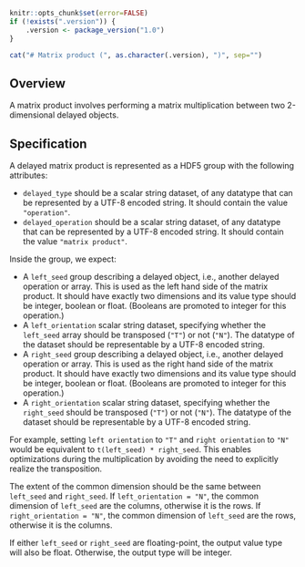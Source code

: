 ```r
knitr::opts_chunk$set(error=FALSE)
if (!exists(".version")) {
    .version <- package_version("1.0")
}
```

```r
cat("# Matrix product (", as.character(.version), ")", sep="")
```

## Overview

A matrix product involves performing a matrix multiplication between two 2-dimensional delayed objects.

## Specification

A delayed matrix product is represented as a HDF5 group with the following attributes:

- `delayed_type` should be a scalar string dataset, of any datatype that can be represented by a UTF-8 encoded string.
  It should contain the value `"operation"`.
- `delayed_operation` should be a scalar string dataset, of any datatype that can be represented by a UTF-8 encoded string.
  It should contain the value `"matrix product"`.

Inside the group, we expect:

- A `left_seed` group describing a delayed object, i.e., another delayed operation or array.
  This is used as the left hand side of the matrix product.
  It should have exactly two dimensions and its value type should be integer, boolean or float.
  (Booleans are promoted to integer for this operation.)
- A `left_orientation` scalar string dataset, specifying whether the `left_seed` array should be transposed (`"T"`) or not (`"N"`).
  The datatype of the dataset should be representable by a UTF-8 encoded string.
- A `right_seed` group describing a delayed object, i.e., another delayed operation or array.
  This is used as the right hand side of the matrix product.
  It should have exactly two dimensions and its value type should be integer, boolean or float.
  (Booleans are promoted to integer for this operation.)
- A `right_orientation` scalar string dataset, specifying whether the `right_seed` should be transposed (`"T"`) or not (`"N"`).
  The datatype of the dataset should be representable by a UTF-8 encoded string.

For example, setting `left orientation` to `"T"` and `right orientation` to `"N"` would be equivalent to `t(left_seed) * right_seed`.
This enables optimizations during the multiplication by avoiding the need to explicitly realize the transposition.

The extent of the common dimension should be the same between `left_seed` and `right_seed`.
If `left_orientation = "N"`, the common dimension of `left_seed` are the columns, otherwise it is the rows.
If `right_orientation = "N"`, the common dimension of `left_seed` are the rows, otherwise it is the columns.

If either `left_seed` or `right_seed` are floating-point, the output value type will also be float.
Otherwise, the output type will be integer.
